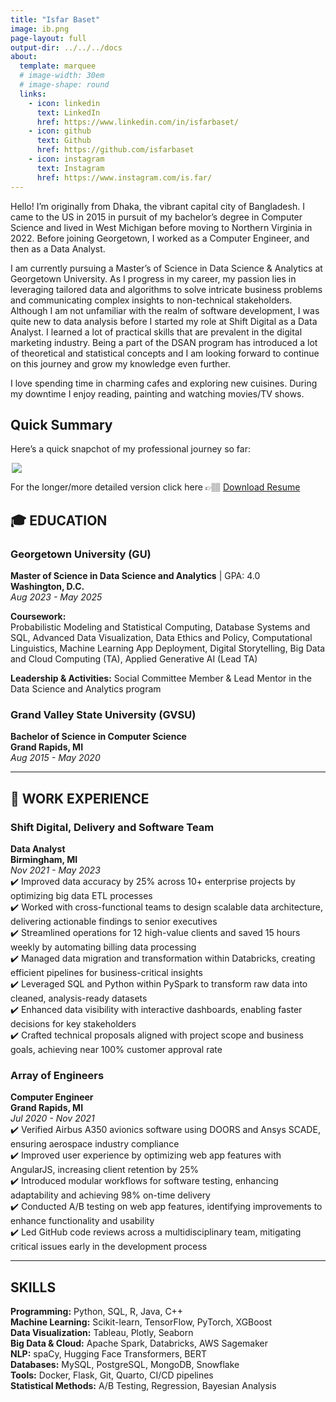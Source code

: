 ```yaml
---
title: "Isfar Baset"
image: ib.png
page-layout: full
output-dir: ../../../docs
about:
  template: marquee
  # image-width: 30em
  # image-shape: round
  links:
    - icon: linkedin
      text: LinkedIn
      href: https://www.linkedin.com/in/isfarbaset/
    - icon: github
      text: Github
      href: https://github.com/isfarbaset
    - icon: instagram
      text: Instagram
      href: https://www.instagram.com/is.far/
---
```


<style>
  h1 {
    text-align: center;
  }
  img {
    max-width: 500px; /* Adjust size here */
    height: auto; /* Maintain aspect ratio */
    display: block;
    margin: 0 auto; /* Center the image */
  }
</style>

Hello! I’m originally from Dhaka, the vibrant capital city of Bangladesh. I came to the US in 2015 in pursuit of my bachelor's degree in Computer Science and lived in West Michigan before moving to Northern Virginia in 2022. Before joining Georgetown, I worked as a Computer Engineer, and then as a Data Analyst. 

I am currently pursuing a Master's of Science in Data Science & Analytics at Georgetown University. As I progress in my career, my passion lies in leveraging tailored data and algorithms to solve intricate business problems and communicating complex insights to non-technical stakeholders. Although I am not unfamiliar with the realm of software development, I was quite new to data analysis before I started my role at Shift Digital as a Data Analyst. I learned a lot of practical skills that are prevalent in the digital marketing industry. Being a part of the DSAN program has introduced a lot of theoretical and statistical concepts and I am looking forward to continue on this journey and grow my knowledge even further.

I love spending time in charming cafes and exploring new cuisines. During my downtime I enjoy reading, painting and watching movies/TV shows. 

## Quick Summary

Here's a quick snapchot of my professional journey so far:

![](journey.png)

For the longer/more detailed version click here 👉🏽
[Download Resume](Isfar Baset Resume.pdf){.btn .btn-primary}

## 🎓 EDUCATION

### Georgetown University (GU)  
**Master of Science in Data Science and Analytics** | GPA: 4.0  
**Washington, D.C.**  
*Aug 2023 - May 2025*  

**Coursework:**  
Probabilistic Modeling and Statistical Computing, Database Systems and SQL, Advanced Data Visualization, Data Ethics and Policy, Computational Linguistics, Machine Learning App Deployment, Digital Storytelling, Big Data and Cloud Computing (TA), Applied Generative AI (Lead TA)

**Leadership & Activities:** Social Committee Member & Lead Mentor in the Data Science and Analytics program

### Grand Valley State University (GVSU)  
**Bachelor of Science in Computer Science**  
**Grand Rapids, MI**  
*Aug 2015 - May 2020*  

---

## 💼 WORK EXPERIENCE

### Shift Digital, Delivery and Software Team  
**Data Analyst**  
**Birmingham, MI**  
*Nov 2021 - May 2023*  
✔️ Improved data accuracy by 25% across 10+ enterprise projects by optimizing big data ETL processes <br>
✔️ Worked with cross-functional teams to design scalable data architecture, delivering actionable findings to senior executives <br>
✔️ Streamlined operations for 12 high-value clients and saved 15 hours weekly by automating billing data processing <br>
✔️ Managed data migration and transformation within Databricks, creating efficient pipelines for business-critical insights <br>
✔️ Leveraged SQL and Python within PySpark to transform raw data into cleaned, analysis-ready datasets <br>
✔️ Enhanced data visibility with interactive dashboards, enabling faster decisions for key stakeholders <br>
✔️ Crafted technical proposals aligned with project scope and business goals, achieving near 100% customer approval rate <br>  

### Array of Engineers  
**Computer Engineer**  
**Grand Rapids, MI**  
*Jul 2020 - Nov 2021*  
✔️ Verified Airbus A350 avionics software using DOORS and Ansys SCADE, ensuring aerospace industry compliance <br>
✔️ Improved user experience by optimizing web app features with AngularJS, increasing client retention by 25% <br>
✔️ Introduced modular workflows for software testing, enhancing adaptability and achieving 98% on-time delivery <br>
✔️ Conducted A/B testing on web app features, identifying improvements to enhance functionality and usability <br>
✔️ Led GitHub code reviews across a multidisciplinary team, mitigating critical issues early in the development process <br>

---

## SKILLS

**Programming:** Python, SQL, R, Java, C++  
**Machine Learning:** Scikit-learn, TensorFlow, PyTorch, XGBoost  
**Data Visualization:** Tableau, Plotly, Seaborn  
**Big Data & Cloud:** Apache Spark, Databricks, AWS Sagemaker  
**NLP:** spaCy, Hugging Face Transformers, BERT  
**Databases:** MySQL, PostgreSQL, MongoDB, Snowflake  
**Tools:** Docker, Flask, Git, Quarto, CI/CD pipelines  
**Statistical Methods:** A/B Testing, Regression, Bayesian Analysis  